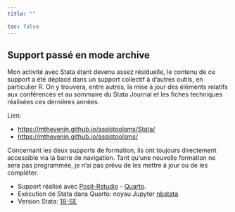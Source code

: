 ```yaml
---
title: ""

toc: false 
---
```



::: callout-important

## Support passé en mode archive

Mon activité avec Stata étant devenu assez résiduelle, le contenu de ce support a été déplacé dans un support collectif à d'autres outils, en particulier R. 
On y trouvera, entre autres, la mise à jour des éléments relatifs aux conférences et au sommaire du Stata Journal et les fiches techniques réalisées ces dernières années. 

Lien: 

* <https://mthevenin.github.io/assistoolsms/Stata/>
* <https://mthevenin.github.io/assistoolsms/>


Concernant les deux supports de formation, ils ont toujours directement accessible via la barre de navigation. Tant qu'une nouvelle formation ne sera pas programmée, je n'ai pas prévu de les mettre à jour ou de les compléter.


:::





-    Support réalisé avec [Posit-Rstudio](https://posit.co/) - [Quarto](https://quarto.org). 
-    Exécution de Stata dans Quarto: noyau Jupyter [nbstata](https://github.com/hugetim/nbstata) 
-    Version Stata: [18-SE](https://www.stata.com/)


